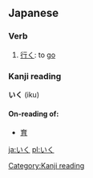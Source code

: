 ==Japanese==
===Verb===
{{ja-verb|h|rom=iku}}

# [[行く]]: to [[go]]

===Kanji reading===
'''いく''' (iku)

====On-reading of:====
*[[育]]

[[Category:Kanji reading]]

[[ja:いく]]
[[pl:いく]]
